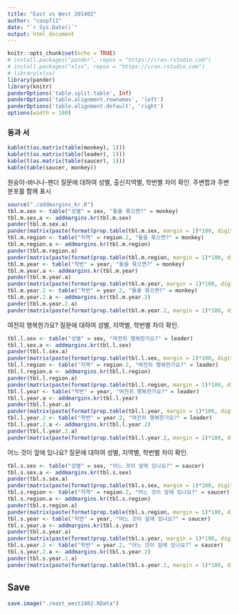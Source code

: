 ```yaml
---
title: "East vs West 201402"
author: "coop711"
date: "`r Sys.Date()`"
output: html_document
---
```


```r
knitr::opts_chunk$set(echo = TRUE)
# install.packages("pander", repos = "https://cran.rstudio.com")
# install.packages("xlsx", repos = "https://cran.rstudio.com")
# library(xlsx)
library(pander)
library(knitr)
panderOptions('table.split.table', Inf)
panderOptions('table.alignment.rownames', 'left')
panderOptions('table.alignment.default', 'right')
options(width = 180)
```

<!--
### Data Read in

동과 서의 차이에 대한 응답지 읽어들이기

```r
east.west1402 <- read.table("../data/east_west1402.txt", header = TRUE, stringsAsFactors = FALSE)
str(east.west1402)
```

필요한 `chr` 오브젝트들을 `factor`로 변환

```r
east.west.2 <- east.west1402
east.west.2$sex <- factor(east.west.2$sex, levels=c("남", "여"))
str(east.west.2)
```

지역 관련 요인을 '수도권'과 '지방'으로 크게 구분

```r
east.west.2$region <- factor(east.west.2$region, levels = c("서울", "경기","인천", "대구", "광주", "울산", "강원", "경상", "몽골"))
str(east.west.2)
east.west.2$region.2 <- factor(ifelse(east.west.2$region %in% c("서울", "경기", "인천"), "수도권", "지방"), levels = c("수도권", "지방"))
str(east.west.2)
```

학번을 크게 '13학번 이후', '12학번 이전'과 '12학번 이후', '11학번 이전'으로 크게 구분.

```r
east.west.2$year<-factor(ifelse(east.west.2$year.entrance %in% c(2013, 2014), "Younger", "Older"), levels=c("Younger", "Older"), labels=c("13학번 이후", "12학번 이전"))
east.west.2$year.2<-factor(ifelse(east.west.2$year.entrance %in% c(2012, 2013, 2014), "Younger", "Older"), levels=c("Younger", "Older"), labels=c("12학번 이후", "11학번 이전"))
str(east.west.2)
```

각 질문의 응답을 한글로 쉽게 파악하도록 변환

```r
east.west.2$monkey<-factor(east.west.2$Q_1, levels=1:3, labels=c("원숭이-바나나", "원숭이-팬더", "팬더-바나나"))
east.west.2$leader<-factor(east.west.2$Q_2, levels=1:2, labels=c("여전히 행복하다", "행복하지 않다"))
east.west.2$saucer<-factor(east.west.2$Q_3, levels=1:3, labels=c("맨 위", "중간", "맨 아래"))
```

계산이 좀 편하도록 `east.west.2`를 검색 목록에 올림. 소수이하 자릿수 조정

```r
attach(east.west.2)
options(digits=2)
```
-->

### 동과 서

```r
kable(t(as.matrix(table(monkey), 1)))
kable(t(as.matrix(table(leader), 1)))
kable(t(as.matrix(table(saucer), 1)))
kable(table(saucer, monkey))
```

원숭이-바나나-팬더 질문에 대하여 성별, 출신지역별, 학번별 차이 확인. 주변합과 주변분포를 함께 표시

```r
source("./addmargins_kr.R")
tbl.m.sex <- table("성별" = sex, "둘을 묶으면?" = monkey)
tbl.m.sex.a <- addmargins.kr(tbl.m.sex)
pander(tbl.m.sex.a)
pander(matrix(paste(format(prop.table(tbl.m.sex, margin = 1)*100, digits = 2, nsmall = 1), "%", sep = ""), nrow = dim(tbl.m.sex)[1], dimnames = dimnames(tbl.m.sex)))
tbl.m.region <- table("지역" = region.2, "둘을 묶으면?" = monkey)
tbl.m.region.a <- addmargins.kr(tbl.m.region)
pander(tbl.m.region.a)
pander(matrix(paste(format(prop.table(tbl.m.region, margin = 1)*100, digits = 2, nsmall = 1), "%", sep = ""), nrow = dim(tbl.m.region)[1], dimnames = dimnames(tbl.m.region)))
tbl.m.year <- table("학번" = year, "둘을 묶으면?" = monkey)
tbl.m.year.a <- addmargins.kr(tbl.m.year)
pander(tbl.m.year.a)
pander(matrix(paste(format(prop.table(tbl.m.year, margin = 1)*100, digits = 2, nsmall = 1), "%", sep = ""), nrow = dim(tbl.m.year)[1], dimnames = dimnames(tbl.m.year)))
tbl.m.year.2 <- table("학번" = year.2, "둘을 묶으면?" = monkey)
tbl.m.year.2.a <- addmargins.kr(tbl.m.year.2)
pander(tbl.m.year.2.a)
pander(matrix(paste(format(prop.table(tbl.m.year.2, margin = 1)*100, digits = 2, nsmall = 1), "%", sep = ""), nrow = dim(tbl.m.year.2)[1], dimnames = dimnames(tbl.m.year.2)))
```

여전히 행복한가요? 질문에 대하여 성별, 지역별, 학번별 차이 확인.

```r
tbl.l.sex <- table("성별" = sex, "여전히 행복한가요?" = leader)
tbl.l.sex.a <- addmargins.kr(tbl.l.sex)
pander(tbl.l.sex.a)
pander(matrix(paste(format(prop.table(tbl.l.sex, margin = 1)*100, digits = 2, nsmall = 1), "%", sep = ""), nrow = dim(tbl.l.sex)[1], dimnames = dimnames(tbl.l.sex)))
tbl.l.region <- table("지역" = region.2, "여전히 행복한가요?" = leader)
tbl.l.region.a <- addmargins.kr(tbl.l.region)
pander(tbl.l.region.a)
pander(matrix(paste(format(prop.table(tbl.l.region, margin = 1)*100, digits = 2, nsmall = 1), "%", sep = ""), nrow = dim(tbl.l.region)[1], dimnames = dimnames(tbl.l.region)))
tbl.l.year <- table("학번" = year, "여전히 행복한가요?" = leader)
tbl.l.year.a <- addmargins.kr(tbl.l.year)
pander(tbl.l.year.a)
pander(matrix(paste(format(prop.table(tbl.l.year, margin = 1)*100, digits = 2, nsmall = 1), "%", sep = ""), nrow = dim(tbl.l.year)[1], dimnames = dimnames(tbl.l.year)))
tbl.l.year.2 <- table("학번" = year.2, "여전히 행복한가요?" = leader)
tbl.l.year.2.a <- addmargins.kr(tbl.l.year.2)
pander(tbl.l.year.2.a)
pander(matrix(paste(format(prop.table(tbl.l.year.2, margin = 1)*100, digits = 2, nsmall = 1), "%", sep = ""), nrow = dim(tbl.l.year.2)[1], dimnames = dimnames(tbl.l.year.2)))
```

어느 것이 앞에 있나요? 질문에 대하여 성별, 지역별, 학번별 차이 확인.

```r
tbl.s.sex <- table("성별" = sex, "어느 것이 앞에 있나요?" = saucer)
tbl.s.sex.a <- addmargins.kr(tbl.s.sex)
pander(tbl.s.sex.a)
pander(matrix(paste(format(prop.table(tbl.s.sex, margin = 1)*100, digits = 2, nsmall = 1), "%", sep = ""), nrow = dim(tbl.s.sex)[1], dimnames = dimnames(tbl.s.sex)))
tbl.s.region <- table("지역" = region.2, "어느 것이 앞에 있나요?" = saucer)
tbl.s.region.a <- addmargins.kr(tbl.s.region)
pander(tbl.s.region.a)
pander(matrix(paste(format(prop.table(tbl.s.region, margin = 1)*100, digits = 2, nsmall = 1), "%", sep = ""), nrow = dim(tbl.s.region)[1], dimnames = dimnames(tbl.s.region)))
tbl.s.year <- table("학번" = year, "어느 것이 앞에 있나요?" = saucer)
tbl.s.year.a <- addmargins.kr(tbl.s.year)
pander(tbl.s.year.a)
pander(matrix(paste(format(prop.table(tbl.s.year, margin = 1)*100, digits = 2, nsmall = 1), "%", sep = ""), nrow = dim(tbl.s.year)[1], dimnames = dimnames(tbl.s.year)))
tbl.s.year.2 <- table("학번" = year.2, "어느 것이 앞에 있나요?" = saucer)
tbl.s.year.2.a <- addmargins.kr(tbl.s.year.2)
pander(tbl.s.year.2.a)
pander(matrix(paste(format(prop.table(tbl.s.year.2, margin = 1)*100, digits = 2, nsmall = 1), "%", sep = ""), nrow = dim(tbl.s.year.2)[1], dimnames = dimnames(tbl.s.year.2)))
```

## Save

```r
save.image("./east_west1402.RData")
```
